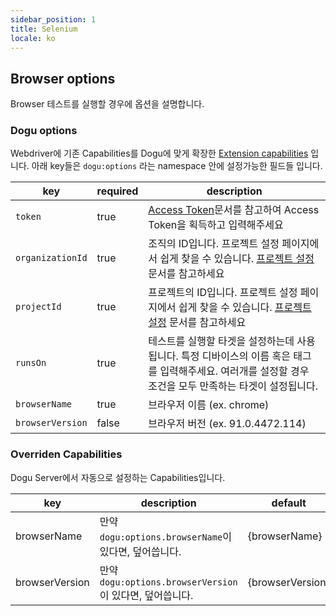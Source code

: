 ```yaml
---
sidebar_position: 1
title: Selenium
locale: ko
---
```


## Browser options

Browser 테스트를 실행할 경우에 옵션을 설명합니다.

### Dogu options

Webdriver에 기존 Capabilities를 Dogu에 맞게 확장한 [Extension capabilities](https://www.w3.org/TR/webdriver/#dfn-extension-capability) 입니다. 아래 key들은 `dogu:options` 라는 namespace 안에 설정가능한 필드들 입니다.

| key              | required | description                                                                                                                                               |
| ---------------- | -------- | --------------------------------------------------------------------------------------------------------------------------------------------------------- |
| `token`          | true     | [Access Token](/api)문서를 참고하여 Access Token을 획득하고 입력해주세요                                                                     |
| `organizationId` | true     | 조직의 ID입니다. 프로젝트 설정 페이지에서 쉽게 찾을 수 있습니다. [프로젝트 설정](/management/project/settings) 문서를 참고하세요                          |
| `projectId`      | true     | 프로젝트의 ID입니다. 프로젝트 설정 페이지에서 쉽게 찾을 수 있습니다. [프로젝트 설정](/management/project/settings) 문서를 참고하세요                      |
| `runsOn`         | true     | 테스트를 실행할 타겟을 설정하는데 사용됩니다. 특정 디바이스의 이름 혹은 태그를 입력해주세요. 여러개를 설정할 경우 조건을 모두 만족하는 타겟이 설정됩니다. |
| `browserName`    | true     | 브라우저 이름 (ex. chrome)                                                                                                                                |
| `browserVersion` | false    | 브라우저 버전 (ex. 91.0.4472.114)                                                                                                                         |

### Overriden Capabilities

Dogu Server에서 자동으로 설정하는 Capabilities입니다.

| key            | description                                              | default          |
| -------------- | -------------------------------------------------------- | ---------------- |
| browserName    | 만약 `dogu:options.browserName`이 있다면, 덮어씁니다.    | {browserName}    |
| browserVersion | 만약 `dogu:options.browserVersion`이 있다면, 덮어씁니다. | {browserVersion} |
